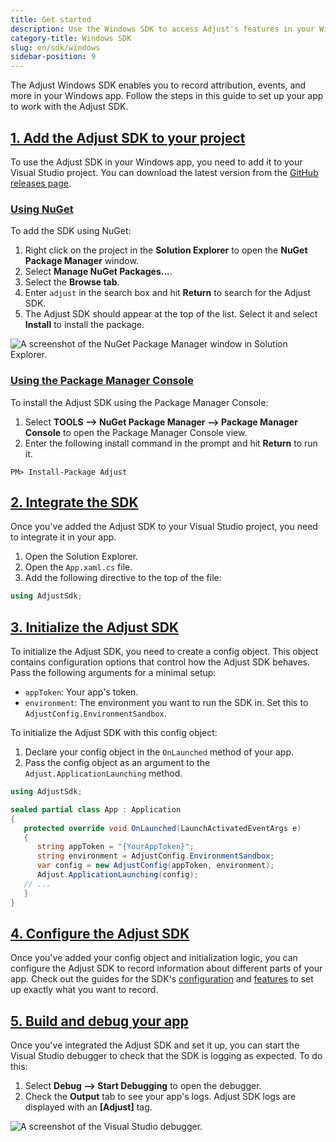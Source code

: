 ```yaml
---
title: Get started
description: Use the Windows SDK to access Adjust's features in your Windows apps
category-title: Windows SDK
slug: en/sdk/windows
sidebar-position: 9
---
```


The Adjust Windows SDK enables you to record attribution, events, and more in your Windows app. Follow the steps in this guide to set up your app to work with the Adjust SDK.

## [1. Add the Adjust SDK to your project](1-add-the-adjust-sdk-to-your-project)

To use the Adjust SDK in your Windows app, you need to add it to your Visual Studio project. You can download the latest version from the [GitHub releases page](https://github.com/adjust/windows_sdk/releases/latest).

### [Using NuGet](using-nuget)

To add the SDK using NuGet:

1. Right click on the project in the **Solution Explorer** to open the **NuGet Package Manager** window.
2. Select **Manage NuGet Packages...**.
3. Select the **Browse tab**.
4. Enter `adjust` in the search box and hit **Return** to search for the Adjust SDK.
5. The Adjust SDK should appear at the top of the list. Select it and select **Install** to install the package.

![A screenshot of the NuGet Package Manager window in Solution Explorer.](@images/windows/1-nuget.png)

### [Using the Package Manager Console](using-the-package-manager-console)

To install the Adjust SDK using the Package Manager Console:

1. Select **TOOLS --> NuGet Package Manager --> Package Manager Console** to open the Package Manager Console view.
2. Enter the following install command in the prompt and hit **Return** to run it.

```console
PM> Install-Package Adjust
```

## [2. Integrate the SDK](2-integrate-the-sdk)

Once you've added the Adjust SDK to your Visual Studio project, you need to integrate it in your app.

1. Open the Solution Explorer.
2. Open the `App.xaml.cs` file.
3. Add the following directive to the top of the file:

```cs title="App.xaml.cs"
using AdjustSdk;
```

## [3. Initialize the Adjust SDK](3-initialize-the-adjust-sdk)

To initialize the Adjust SDK, you need to create a config object. This object contains configuration options that control how the Adjust SDK behaves. Pass the following arguments for a minimal setup:

-  `appToken`: Your app's token.
-  `environment`: The environment you want to run the SDK in. Set this to `AdjustConfig.EnvironmentSandbox`.

To initialize the Adjust SDK with this config object:

1. Declare your config object in the `OnLaunched` method of your app.
2. Pass the config object as an argument to the `Adjust.ApplicationLaunching` method.

```cs
using AdjustSdk;

sealed partial class App : Application
{
   protected override void OnLaunched(LaunchActivatedEventArgs e)
   {
      string appToken = "{YourAppToken}";
      string environment = AdjustConfig.EnvironmentSandbox;
      var config = new AdjustConfig(appToken, environment);
      Adjust.ApplicationLaunching(config);
   // ...
   }
}
```

## [4. Configure the Adjust SDK](4-configure-the-adjust-sdk)

Once you've added your config object and initialization logic, you can configure the Adjust SDK to record information about different parts of your app. Check out the guides for the SDK's [configuration](/en/sdk/windows/configuration) and [features](/en/sdk/windows/features) to set up exactly what you want to record.

## [5. Build and debug your app](5-build-and-debug-your-app)

Once you've integrated the Adjust SDK and set it up, you can start the Visual Studio debugger to check that the SDK is logging as expected. To do this:

1. Select **Debug --> Start Debugging** to open the debugger.
2. Check the **Output** tab to see your app's logs. Adjust SDK logs are displayed with an **[Adjust]** tag.

![A screenshot of the Visual Studio debugger.](@images/windows/2-debugger.png)
